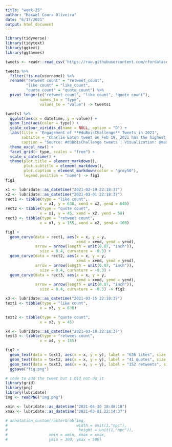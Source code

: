 ```yaml
---
title: "week-25"
author: "Maxwel Coura Oliveira"
date: "6/17/2021"
output: html_document
---
```



```r
library(tidyverse)
library(tidytext)
library(ggtext)
library(ggthemes)
```


```r
tweets <- readr::read_csv('https://raw.githubusercontent.com/rfordatascience/tidytuesday/master/data/2021/2021-06-15/tweets.csv')
```


```r
tweets %>% 
  filter(!is.na(username)) %>% 
  rename("retweet count" = "retweet_count",
         "like count" = "like_count",
         "quote count" = "quote_count") %>% 
  pivot_longer(c("retweet count", "like count", "quote count"), 
               names_to = "type",
               values_to = "value") -> tweets1
```




```r
tweets1 %>% 
  ggplot(aes(x = datetime, y = value)) + 
  geom_line(aes(color = type)) +
  scale_colour_viridis_d(name = NULL, option = "D") +
  labs(title = 'Engagement of **#duBoisChallenge** Tweets in 2021',
       subtitle = "Charlie Eaton tweet on Feb 19, 2021 has the highest engagement of #duBoisChallenge",
       caption = "Source: #duBoisChallenge tweets | Visualization: @maxwelco") +
  theme_excel_new() +
  facet_grid(~ type, scales = "free") +
  scale_x_datetime() +
  theme(plot.title = element_markdown(),
        plot.subtitle = element_markdown(),
        plot.caption = element_markdown(color = "grey50"),
        legend.position = "none") -> fig1
fig1
```


```r
x1 <- lubridate::as_datetime("2021-02-19 22:18:37")
x2 <- lubridate::as_datetime("2021-03-01 22:18:37")
rect1 <- tibble(type = "like count",
               x = x1, y = 638, xend = x2, yend = 640)
rect2 <- tibble(type = "quote count",
               x = x1, y = 45, xend = x2, yend = 50)
rect3 <- tibble(type = "retweet count",
               x = x1, y = 155, xend = x2, yend = 160)
```


```r
fig1 +
  geom_curve(data = rect1, aes(x = x, y = y, 
                               xend = xend, yend = yend),
             arrow = arrow(length = unit(0.07, "inch")), 
               size = 0.4, curvature = -0.3) +
  geom_curve(data = rect2, aes(x = x, y = y, 
                               xend = xend, yend = yend),
             arrow = arrow(length = unit(0.07, "inch")), 
               size = 0.4, curvature = -0.3) + 
  geom_curve(data = rect3, aes(x = x, y = y, 
                               xend = xend, yend = yend),
             arrow = arrow(length = unit(0.07, "inch")), 
               size = 0.4, curvature = -0.3) -> fig2
```


```r
x3 <- lubridate::as_datetime("2021-03-15 22:18:37")
text1 <- tibble(type = "like count", 
               x = x3, y = 638)

text2 <- tibble(type = "quote count",
               x = x3, y = 45)

x4 <- lubridate::as_datetime("2021-03-18 22:18:37")
text3 <- tibble(type = "retweet count",
               x = x4, y = 155)
```


```r
fig2 +
  geom_text(data = text1, aes(x = x, y = y), label = "636 likes", size = 3) +
  geom_text(data = text2, aes(x = x, y = y), label = "41 quotes", size = 3) +
  geom_text(data = text3, aes(x = x, y = y), label = "152 retweets", size = 3) +
  ggsave("fig.png")
```


```r
# code to add the tweet but I did not do it
library(grid)
library(png)
library(lubridate)
img <- readPNG("img.png")

xmin <- lubridate::as_datetime("2021-04-30 18:48:18")
xmax <- lubridate::as_datetime("2021-03-01 22:14:37")

# annotation_custom(rasterGrob(img, 
#                              width = unit(1,"npc"), 
#                               height = unit(1,"npc")), 
#                  xmin = xmin, xmax = xmax, 
#                  ymin = 300, ymax = 500) 
```


